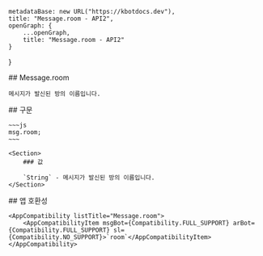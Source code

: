 
    metadataBase: new URL("https://kbotdocs.dev"),
    title: "Message.room - API2",
    openGraph: {
        ...openGraph,
        title: "Message.room - API2"
    }
}

<Section>
    ## Message.room

    메시지가 발신된 방의 이름입니다.
</Section>
<Section>
    ## 구문

    ~~~js
    msg.room;
    ~~~

    <Section>
        ### 값

        `String` - 메시지가 발신된 방의 이름입니다.
    </Section>
</Section>
<Section>
    ## 앱 호환성

    <AppCompatibility listTitle="Message.room">
        <AppCompatibilityItem msgBot={Compatibility.FULL_SUPPORT} arBot={Compatibility.FULL_SUPPORT} sl={Compatibility.NO_SUPPORT}>`room`</AppCompatibilityItem>
    </AppCompatibility>
</Section>